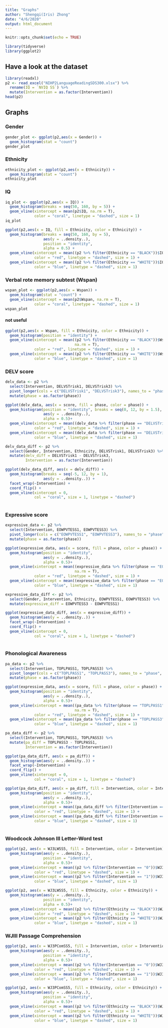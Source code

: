 ```yaml
---
title: "Graphs"
author: "Shengqi(Iris) Zhong"
date: "4/6/2020"
output: html_document
---
```


```r
knitr::opts_chunk$set(echo = TRUE)
```

```r
library(tidyverse)
library(ggplot2)
```

## Have a look at the dataset
```r
library(readxl)
p2 <- read_excel("NIHP2LanguageReadingSDS300.xlsx") %>%
  rename(IQ = `NVIQ SS`) %>%
  mutate(Intervention = as.factor(Intervention))
head(p2)
```

## Graphs
### Gender
```r
gender_plot <- ggplot(p2,aes(x = Gender)) +
  geom_histogram(stat = "count")
gender_plot
```

### Ethnicity
```r
ethnicity_plot <- ggplot(p2,aes(x = Ethnicity)) +
  geom_histogram(stat = "count")
ethnicity_plot
```

### IQ
```r
iq_plot <- ggplot(p2,aes(x = IQ)) +
  geom_histogram(breaks = seq(50, 160, by = 5)) +
  geom_vline(xintercept = mean(p2$IQ, na.rm = T),
             color = "coral", linetype = "dashed", size = 1)
iq_plot
```

```r
ggplot(p2,aes(x = IQ, fill = Ethnicity, color = Ethnicity)) +
  geom_histogram(breaks = seq(50, 160, by = 5),
                 aes(y = ..density..),
                 position = "identity",
                 alpha = 0.5) +
  geom_vline(xintercept = mean((p2 %>% filter(Ethnicity == "BLACK"))$IQ),
             color = "red", linetype = "dashed", size = 1) +
  geom_vline(xintercept = mean((p2 %>% filter(Ethnicity == "WHITE"))$IQ),
             color = "blue", linetype = "dashed", size = 1)

```

### Verbal rote memory subtest (Wspan)

```r
wspan_plot <- ggplot(p2,aes(x = Wspan)) +
  geom_histogram(stat = "count") +
  geom_vline(xintercept = mean(p2$Wspan, na.rm = T),
             color = "coral", linetype = "dashed", size = 1)
wspan_plot
```

#### not useful

```r
ggplot(p2,aes(x = Wspan, fill = Ethnicity, color = Ethnicity)) +
  geom_histogram(position = "identity") +
  geom_vline(xintercept = mean((p2 %>% filter(Ethnicity == "BLACK"))$Wspan, 
                               na.rm = T),
             color = "red", linetype = "dashed", size = 1) +
  geom_vline(xintercept = mean((p2 %>% filter(Ethnicity == "WHITE"))$Wspan),
             color = "blue", linetype = "dashed", size = 1)
```


### DELV score

```r
delv_data <- p2 %>%
  select(Intervention, DELVSTrisk1, DELVSTrisk3) %>%
  pivot_longer(cols = c("DELVSTrisk1", "DELVSTrisk3"), names_to = "phase", values_to = "score") %>%
  mutate(phase = as.factor(phase))

ggplot(delv_data, aes(x = score, fill = phase, color = phase)) +
  geom_histogram(position = "identity", breaks = seq(0, 12, by = 1.5),
                 aes(y = ..density..),
                 alpha = 0.5)+
  geom_vline(xintercept = mean((delv_data %>% filter(phase == "DELVSTrisk1"))$score, na.rm = T),
             color = "red", linetype = "dashed", size = 1) +
  geom_vline(xintercept = mean((delv_data %>% filter(phase == "DELVSTrisk3"))$score, na.rm = T),
             color = "blue", linetype = "dashed", size = 1)
```

```r
delv_data_diff <- p2 %>%
  select(Gender, Intervention, Ethnicity, DELVSTrisk1, DELVSTrisk3) %>%
  mutate(delv_diff = DELVSTrisk1 - DELVSTrisk3,
         Intervention = as.factor(Intervention))

ggplot(delv_data_diff, aes(x = delv_diff)) +
  geom_histogram(breaks = seq(-5, 12, by = 1),
                 aes(y = ..density..)) +
  facet_wrap(~Intervention) +
  coord_flip() +
  geom_vline(xintercept = 0,
             col = "coral", size = 1, linetype = "dashed")
  

```

### Expressive score
```r
expressive_data <- p2 %>%
  select(Intervention, EOWPVTESS1, EOWPVTESS3) %>%
  pivot_longer(cols = c("EOWPVTESS1", "EOWPVTESS3"), names_to = "phase", values_to = "score") %>%
  mutate(phase = as.factor(phase))

ggplot(expressive_data, aes(x = score, fill = phase, color = phase)) +
  geom_histogram(position = "identity",
                 aes(y = ..density..),
                 alpha = 0.5)+
  geom_vline(xintercept = mean((expressive_data %>% filter(phase == "EOWPVTESS1"))$score, 
                               na.rm = T),
             color = "red", linetype = "dashed", size = 1) +
  geom_vline(xintercept = mean((expressive_data %>% filter(phase == "EOWPVTESS3"))$score, na.rm = T),
             color = "blue", linetype = "dashed", size = 1)
```

```r
expressive_data_diff <- p2 %>%
  select(Gender, Intervention, Ethnicity, EOWPVTESS1, EOWPVTESS3) %>%
  mutate(expressive_diff = EOWPVTESS3 - EOWPVTESS1)

ggplot(expressive_data_diff, aes(x = expressive_diff)) +
  geom_histogram(aes(y = ..density..)) +
  facet_wrap(~Intervention) +
  coord_flip() +
  geom_vline(xintercept = 0,
             col = "coral", size = 1, linetype = "dashed")
  

```

### Phonological Awareness

```r
pa_data <- p2 %>%
  select(Intervention, TOPLPASS1, TOPLPASS3) %>%
  pivot_longer(cols = c("TOPLPASS1", "TOPLPASS3"), names_to = "phase", values_to = "score") %>%
  mutate(phase = as.factor(phase))

ggplot(expressive_data, aes(x = score, fill = phase, color = phase)) +
  geom_histogram(position = "identity",
                 aes(y = ..density..),
                 alpha = 0.5)+
  geom_vline(xintercept = mean((pa_data %>% filter(phase == "TOPLPASS1"))$score, 
                               na.rm = T),
             color = "red", linetype = "dashed", size = 1) +
  geom_vline(xintercept = mean((pa_data %>% filter(phase == "TOPLPASS3"))$score, na.rm = T),
             color = "blue", linetype = "dashed", size = 1)
```

```r
pa_data_diff <- p2 %>%
  select(Intervention, TOPLPASS1, TOPLPASS3) %>%
  mutate(pa_diff = TOPLPASS3 - TOPLPASS1,
         Intervention = as.factor(Intervention))

ggplot(pa_data_diff, aes(x = pa_diff)) +
  geom_histogram(aes(y = ..density..)) +
  facet_wrap(~Intervention) +
  coord_flip() +
  geom_vline(xintercept = 0,
             col = "coral", size = 1, linetype = "dashed")

ggplot(pa_data_diff, aes(x = pa_diff, fill = Intervention, color = Intervention)) +
  geom_histogram(position = "identity",
                 aes(y = ..density..),
                 alpha = 0.5)+
  geom_vline(xintercept = mean((pa_data_diff %>% filter(Intervention == "0"))$pa_diff, na.rm = T),
             color = "red", linetype = "dashed", size = 1) +
  geom_vline(xintercept = mean((pa_data_diff %>% filter(Intervention == "1"))$pa_diff, na.rm = T),
             color = "blue", linetype = "dashed", size = 1)
  

```

### Woodcock Johnson III Letter-Word test

```r
ggplot(p2, aes(x = WJ3LWSS5, fill = Intervention, color = Intervention)) +
  geom_histogram(aes(y = ..density..),
                 position = "identity",
                 alpha = 0.5)+
  geom_vline(xintercept = mean((p2 %>% filter(Intervention == "0"))$WJ3LWSS5, na.rm = T),
             color = "red", linetype = "dashed", size = 1) +
  geom_vline(xintercept = mean((p2 %>% filter(Intervention == "1"))$WJ3LWSS5, na.rm = T),
             color = "blue", linetype = "dashed", size = 1)
```

```r
ggplot(p2, aes(x = WJ3LWSS5, fill = Ethnicity, color = Ethnicity)) +
  geom_histogram(aes(y = ..density..),
                 position = "identity",
                 alpha = 0.5)+
  geom_vline(xintercept = mean((p2 %>% filter(Ethnicity == "BLACK"))$WJ3LWSS5, na.rm = T),
             color = "red", linetype = "dashed", size = 1) +
  geom_vline(xintercept = mean((p2 %>% filter(Ethnicity == "WHITE"))$WJ3LWSS5, na.rm = T),
             color = "blue", linetype = "dashed", size = 1)
```

### WJIII Passage Comprehension
```r
ggplot(p2, aes(x = WJ3PComSS5, fill = Intervention, color = Intervention)) +
  geom_histogram(aes(y = ..density..),
                 position = "identity",
                 alpha = 0.5)+
  geom_vline(xintercept = mean((p2 %>% filter(Intervention == "0"))$WJ3PComSS5, na.rm = T),
             color = "red", linetype = "dashed", size = 1) +
  geom_vline(xintercept = mean((p2 %>% filter(Intervention == "1"))$WJ3PComSS5, na.rm = T),
             color = "blue", linetype = "dashed", size = 1)
```

```r
ggplot(p2, aes(x = WJ3PComSS5, fill = Ethnicity, color = Ethnicity)) +
  geom_histogram(aes(y = ..density..),
                 position = "identity",
                 alpha = 0.5)+
  geom_vline(xintercept = mean((p2 %>% filter(Ethnicity == "BLACK"))$WJ3PComSS5, na.rm = T),
             color = "red", linetype = "dashed", size = 1) +
  geom_vline(xintercept = mean((p2 %>% filter(Ethnicity == "WHITE"))$WJ3PComSS5, na.rm = T),
             color = "blue", linetype = "dashed", size = 1)
```

